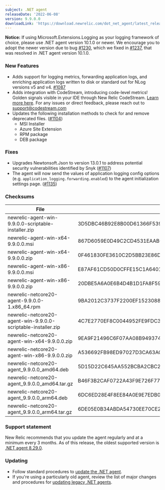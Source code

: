 ```yaml
---
subject: .NET agent
releaseDate: '2022-06-08'
version: 9.9.0.0
downloadLink: 'https://download.newrelic.com/dot_net_agent/latest_release'
---
```


**Notice:** If using Microsoft.Extensions.Logging as your logging framework of choice, please use .NET agent version 10.1.0 or newer.  We encourage you to adopt the newer version due to bug [#1230](https://github.com/newrelic/newrelic-dotnet-agent/issues/1230), which we fixed in [#1237](https://github.com/newrelic/newrelic-dotnet-agent/pull/1237), that was resolved in .NET agent version 10.1.0.

### New Features
* Adds support for logging metrics, forwarding application logs, and enriching application logs written to disk or standard out for NLog versions v5 and v4. [#1087](https://github.com/newrelic/newrelic-dotnet-agent/pull/1087)
* Adds integration with CodeStream, introducing code-level metrics! Golden signals visible in your IDE through New Relic CodeStream. [Learn more here](https://docs.newrelic.com/docs/apm/agents/net-agent/other-features/net-codestream-integration). For any issues or direct feedback, please reach out to support@codestream.com
* Updates the following installation methods to check for and remove deprecated files. ([#1104](https://github.com/newrelic/newrelic-dotnet-agent/pull/1104))
  * MSI Installer
  * Azure Site Extension
  * RPM package
  * DEB package

### Fixes
* Upgrades Newtonsoft.Json to version 13.0.1 to address potential security vulnerabilities identified by Snyk ([#1107](https://github.com/newrelic/newrelic-dotnet-agent/pull/1107))
* The agent will now send the values of application logging config options (e.g. `application_logging.forwarding.enabled`) to the agent initialization settings page. ([#1135](https://github.com/newrelic/newrelic-dotnet-agent/pull/1135))

### Checksums
| File | SHA - 256  Hash |
| ---| ---|
| newrelic-agent-win-9.9.0.0-scriptable-installer.zip | 3D5DBC46B92E8B00D61366F53964623453D918350A6AFC7C8A98E1863379F05F |
| newrelic-agent-win-x64-9.9.0.0.msi | 867D6059E0D49C2CD4531EAAB04895AC270ACB19F814CE3BDE562F0F89400AA3 |
| newrelic-agent-win-x64-9.9.0.0.zip | 0F461830FE3610C2D5BB23E86D8DEC701F3300F25C2EA974A306011F40A33A0E |
| newrelic-agent-win-x86-9.9.0.0.msi | E87AF61CD50D0CFFE15C1A640127CC67DB67347DC952E3D97677EAACFD5A1A4D |
| newrelic-agent-win-x86-9.9.0.0.zip | 20DBE5A6A0E6B4D4B1D1FA8F5941974D8D1E87AECDF9EDF0B50A771B3EB02F5E |
| newrelic-netcore20-agent-9.9.0.0-1.x86_64.rpm | 9BA2012C3737F2200EF1523088BF1D5573B7B8571744E41880FCCF7F715035C5 |
| newrelic-netcore20-agent-win-9.9.0.0-scriptable-installer.zip | 4C7E2770EF8C0044952FE9FDC340B7A5FB10314F5CA0F6934E74E45D9692E974 |
| newrelic-netcore20-agent-win-x64-9.9.0.0.zip | 9EA9F21496C6F07AA08B9493746959A3CEC8BDD3F2D9E818BE030BD2D6EA5BC0 |
| newrelic-netcore20-agent-win-x86-9.9.0.0.zip | A536692FB98ED97027D3CA63AC93B50C96EB7BBD13368542B04111B63BD50C96 |
| newrelic-netcore20-agent_9.9.0.0_amd64.deb | 5D15D22C645AA552BCBA2CBC215E411CB220D1A730B1D801E383E29D085A173A |
| newrelic-netcore20-agent_9.9.0.0_amd64.tar.gz | B46F3B2CAF0722A43F9E726F775A921A290E557899AE57F2A38C176E120F8E8B |
| newrelic-netcore20-agent_9.9.0.0_arm64.deb | 6DC6ED28E4F8EE84A0E9E7EDB0F59AD1400EBC6558CAA536E136E47D59BAB270 |
| newrelic-netcore20-agent_9.9.0.0_arm64.tar.gz | 6DE05E0B34ABDA54730EE70CE2E411A06AA4D05F45102F5EF1A6F161D9A11702 |

### Support statement

New Relic recommends that you update the agent regularly and at a minimum every 3 months. As of this release, the oldest supported version is [.NET agent 8.29.0](/docs/release-notes/agent-release-notes/net-release-notes/net-agent-8290).

### Updating

* Follow standard procedures to [update the .NET agent](/docs/agents/net-agent/installation-configuration/update-net-agent).
* If you're using a particularly old agent, review the list of major changes and procedures for [updating legacy .NET agents](/docs/agents/net-agent/troubleshooting/upgrade-legacy-net-agents).
